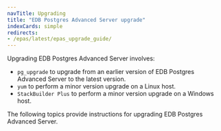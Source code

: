 ```yaml
---
navTitle: Upgrading
title: "EDB Postgres Advanced Server upgrade"
indexCards: simple
redirects:
- /epas/latest/epas_upgrade_guide/
---
```


Upgrading EDB Postgres Advanced Server involves:

-   `pg_upgrade` to upgrade from an earlier version of EDB Postgres Advanced Server to the latest version.
-   `yum` to perform a minor version upgrade on a Linux host.
-   `StackBuilder Plus` to perform a minor version upgrade on a Windows host.

The following topics provide instructions for upgrading EDB Postgres Advanced Server. 